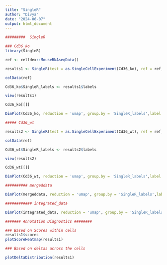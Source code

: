---
title: "SingleR"
author: "Divya"
date: "2024-06-07"
output: html_document
---

```{r}
#########  SingleR

### Cd36_ko
library(SingleR)

ref <- celldex::MouseRNAseqData()

results1 <- SingleR(test = as.SingleCellExperiment(Cd36_ko), ref = ref, labels = ref$label.main)

colData(ref)

Cd36_ko$SingleR_labels <- results1$labels

view(results1)

Cd36_ko[[]]

DimPlot(Cd36_ko, reduction = 'umap', group.by = 'SingleR_labels',label = TRUE)

```
```{r}
##### Cd36_wt

results2 <- SingleR(test = as.SingleCellExperiment(Cd36_wt), ref = ref, labels = ref$label.main)

colData(ref)

Cd36_wt$SingleR_labels <- results2$labels

view(results2)

Cd36_wt[[]]

DimPlot(Cd36_wt, reduction = 'umap', group.by = 'SingleR_labels',label = TRUE)


```

```{r}
########## mergeddata

DimPlot(mergeddata, reduction = 'umap', group.by = 'SingleR_labels',label = TRUE)

```

```{r}
############ integrated_data

DimPlot(integrated_data, reduction = 'umap', group.by = 'SingleR_labels', label = TRUE)
```
```{r}
####### Annotation Diagnostics ########

### Based on Scores within cells
results1$scores
plotScoreHeatmap(results1)
```
```{r}
### Based on deltas across the cells

plotDeltaDistribution(results1)

```




